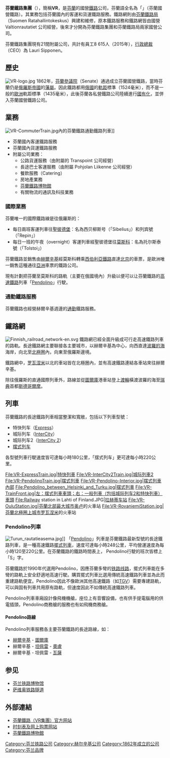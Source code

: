 {{Infobox_Company |
  company_name   = 芬蘭鐵路集團<br>VR-Yhtymä|
  company_logo   = [[File:VR_Group_logo.svg|200px]] |
  company_type   = [[國營企業|國營企業]]|
  company_slogan = N/A |
  foundation     = [[芬兰|芬兰]]國營鐵路 (1862年) |
  location       = {{FIN}}[[赫爾辛基|赫爾辛基]] |
  key_people     = Lauri Sipponen（執行長）|
  num_employees  = |
  industry       = [[公共交通|公共交通]]、[[鐵路運輸|鐵路運輸]]、[[物流|物流]] |
  products       = 芬蘭國內鐵路服務<br />公路貨運服務<br />長途巴士客運服務<br />餐飲服務<br />房地產業務<br />物流通訊及科技業務 |
  revenue        = N/A |
  homepage       = {{URL|https://www.vr.fi/}}
}}
'''芬蘭鐵路集團'''（{{lang-fi|VR-Yhtymä}}），簡稱'''VR'''，是[[芬蘭|芬蘭]]的國營[[鐵路|鐵路]]公司，芬蘭語全名為「{{lang|fi|Valtionrautatiet}}」（芬蘭國營鐵路）。其業務包括芬蘭國內的客運和貨運鐵路服務。鐵路網則由[[芬蘭鐵路局|芬蘭鐵路局]]（Suomen Ratahallintokeskus）興建和維修，原本鐵路服務和鐵路網皆由國營 Valtionrautatiet 公司經營，後來才分開為芬蘭鐵路集團和芬蘭鐵路局兩家國營公司。

芬蘭鐵路集團現有21間附屬公司，共計有員工8 615人（2015年），[[行政總裁|行政總裁]]（CEO）為 Lauri Sipponen。

== 歷史 ==
[[File:VR-logo.jpg|thumb]]
1862年，[[芬蘭參議院|芬蘭參議院]]（Senate）通過成立芬蘭國營鐵路，當時芬蘭仍是[[俄羅斯帝國|俄羅斯帝國]]的[[芬蘭大公國|藩屬]]。因此鐵路都用[[俄國|俄國]]的[[軌距|軌距]]標準（1524毫米），而不是一般的[[歐洲|歐洲]]軌距標準（1435毫米），此後芬蘭各私營鐵路公司陸續進行[[國有化|國有化]]，並併入芬蘭國營鐵路公司。

== 業務 ==
[[File:VR-CommuterTrain.jpg|thumb]]內的芬蘭鐵路通勤鐵路列車]]
* 芬蘭國內客運鐵路服務
* 芬蘭國內貨運鐵路服務
* 附屬公司業務：
** 公路貨運服務（由附屬的 Transpoint 公司經營）
** 長途巴士客運服務（由附屬 Pohjolan Liikenne 公司經營）
** 餐飲服務（Catering）
** 房地產業務
** [[芬蘭鐵路博物館|芬蘭鐵路博物館]]
** 有關物流的通訊及科技業務

=== 國際業務 ===
芬蘭唯一的國際鐵路線是往俄羅斯的：

* 每日兩班客運列車往[[聖彼德堡|聖彼德堡]]：名為西贝柳斯号（「Sibelius」）和列宾號（「Repin」）
* 每日一班的午夜（overnight）客運列車經聖彼德堡往[[莫斯科|莫斯科]]：名為托尔斯泰號（「Tolstoi」）

芬蘭鐵路並銷售由[[赫爾辛基|赫爾辛基]]經莫斯科轉乘[[西伯利亞鐵路|西伯利亞鐵路]]直達[[北京|北京]]的車票，是歐洲唯一銷售這種通往[[亞洲|亞洲]]車票的鐵路公司。

現有計劃把芬蘭至莫斯科的路軌（主要在俄國境內）升級以便可以让芬蘭鐵路的[[高速鐵路|高速鐵路]]列車「[[Pendolino|Pendolino]]」行駛。

=== 通勤鐵路服務 ===
芬蘭鐵路也經營赫爾辛基週邊的[[通勤|通勤]]鐵路服務。

== 鐵路網 ==
[[File:Finnish_railroad_network-en.svg|thumb]]
鐵路網已經全面升級成可行走高速鐵路列車的路軌。長途鐵路網主要聯接各主要城市，以赫爾辛基為中心，向西直達[[波羅的海|波羅的海]]海岸，向北至[[北極圈|北極圈]]內，向東至俄羅斯邊境。

鐵路網中，[[罗瓦涅米|罗瓦涅米]]以北的車站皆在北極圈內，並有高速鐵路連結各車站來往赫爾辛基。

除往俄羅斯的直通國際列車外，路線並從[[圖爾庫|圖爾庫]]港車站登上[[渡輪|渡輪]]橫渡波羅的海至[[瑞典|瑞典]]首都[[斯德哥爾摩|斯德哥爾摩]]。

== 列車 ==
芬蘭鐵路的長途鐵路列車相當整潔和寬敞，包括以下列車型號：

* 特快列车（[[Express|Express]]）
* 城际列车（[[InterCity|InterCity]]）
* 城际列车2（[[InterCity_2|InterCity 2]]）
* [[Pendolino|摆式列车]]

各型號列車行駛速度皆可達每小時180公里，「摆式列车」更可達每小時220公里。

<gallery mode="packed" heights="130px">
File:VR-ExpressTrain.jpg|特快列車
File:VR-InterCity2Train.jpg|城际列車2
File:VR-PendolinoTrain.jpg|摆式列車
File:VR-Pendolino-Interior.jpg|摆式列車內部
File:Pendolino_between_Helsinki_and_Turku.jpg|摆式列車
File:VR-TrainFront.jpg|左：摆式列車車頭；右：一般列車（包括城际列车2和特快列車）車頭
File:Railway station in Lahti of Finland.JPG|[[拉赫蒂车站|拉赫蒂车站]]
File:VR-OuluStation.jpg|芬蘭北部最大城市[[奥卢|奥卢]]的火車站
File:VR-RovaniemiStation.jpg|芬蘭北極圈上城市[[罗瓦涅米|罗瓦涅米]]的火車站
</gallery>

=== Pendolino列車 ===
[[File:Turun_rautatieasema.jpg|thumb]]]]
「[[Pendolino|Pendolino]]」列車是芬蘭鐵路最新型號的長途鐵路列車，是一種高速鐵路[[擺式列車|擺式列車]]，速度可達每小時248公里，平均營運速度為每小時120至220公里。在芬蘭鐵路的鐵路時間表上， Pendolino行駛的班次皆標上「S」字。

芬蘭鐵路於1990年代選用Pendolino，因應芬蘭多彎的[[鐵軌|铁路线路]]，擺式列車能在多彎的路軌上安全舒適地高速行駛。購買擺式列車比選用傳統高速鐵路列車並為此而重建路軌便宜。Pendolino因此不像歐洲其他高速鐵路（如[[法国高速列车|TGV]]）需要專建路軌，可以與固有列車共用原有路軌，但速度因此不如傳統高速鐵路列車。

Pendolino列車車廂設計像飛機機艙，座位上有音響設備，也有供手提電腦用的供電插頭，Pendolino商務艙的服務也有如飛機商務艙。

==== Pendolino路線 ====
Pendolino列車服務各主要芬蘭鐵路的長途路線，如：

* [[赫爾辛基|赫爾辛基]] - [[圖爾庫|圖爾庫]]
* 赫爾辛基 - [[坦佩雷|坦佩雷]] - [[奧盧|奧盧]]
* 赫爾辛基 - 坦佩雷 - [[瓦薩|瓦薩]]

== 参见 ==
* [[芬兰铁路博物馆|芬兰铁路博物馆]]
* [[萨维奥铁路隧道|萨维奥铁路隧道]]

== 外部連結 ==
* [https://www.vrgroup.fi/ 芬蘭鐵路（VR集團）官方网站] {{fi}} {{sv}} {{en}}
* [https://www.vr.fi/ 时刻表及网上购票网站] {{fi}} {{sv}} {{en}} {{ru}}
* [https://rautatiemuseo.fi/ 芬蘭鐵路博物館] {{fi}} {{sv}} {{en}} {{ru}}

{{欧洲国家铁路}}
{{欧洲题目|铁路}}

[[Category:芬兰铁路公司|Category:芬兰铁路公司]]
[[Category:赫尔辛基公司|Category:赫尔辛基公司]]
[[Category:1862年成立的公司|Category:1862年成立的公司]]
[[Category:芬兰品牌|Category:芬兰品牌]]